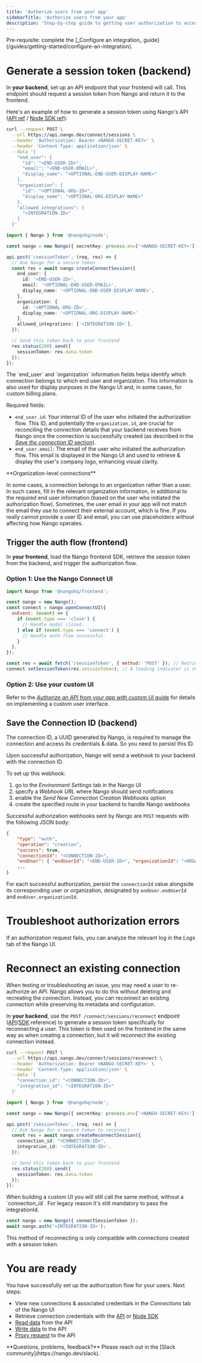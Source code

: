 ```yaml
---
title: 'Authorize users from your app'
sidebarTitle: 'Authorize users from your app'
description: 'Step-by-step guide to getting user authorization to access an external API from your application.'
---
```


<Info>
Pre-requisite: complete the [_Configure an integration_ guide](/guides/getting-started/configure-an-integration).
</Info>

# Generate a session token (backend)

In **your backend**, set up an API endpoint that your frontend will call. This endpoint should request a session token from Nango and return it to the frontend.

Here's an example of how to generate a session token using Nango's API ([API ref](/reference/api/connect/sessions/create) / [Node SDK ref](/reference/sdks/node#create-a-connect-session)):

<Tabs>

<Tab title="cURL">

```bash
curl --request POST \
  --url https://api.nango.dev/connect/sessions \
  --header 'Authorization: Bearer <NANGO-SECRET-KEY>' \
  --header 'Content-Type: application/json' \
  --data '{
    "end_user": {
      "id": "<END-USER-ID>",
      "email": "<END-USER-EMAIL>",
      "display_name": "<OPTIONAL-END-USER-DISPLAY-NAME>"
    },
    "organization": {
      "id": "<OPTIONAL-ORG-ID>",
      "display_name": "<OPTIONAL-ORG-DISPLAY-NAME>"
    },
    "allowed_integrations": [
      "<INTEGRATION-ID>"
    ]
  }'

```

</Tab>

<Tab title="Node">

```ts
import { Nango } from '@nangohq/node';

const nango = new Nango({ secretKey: process.env['<NANGO-SECRET-KEY>'] });

api.post('/sessionToken', (req, res) => {
  // Ask Nango for a secure token
  const res = await nango.createConnectSession({
    end_user: {
      id: '<END-USER-ID>',
      email: '<OPTIONAL-END-USER-EMAIL>',
      display_name: '<OPTIONAL-END-USER-DISPLAY-NAME>',
    },
    organization: {
      id: '<OPTIONAL-ORG-ID>',
      display_name: '<OPTIONAL-ORG-DISPLAY-NAME>'
    },
    allowed_integrations: ['<INTEGRATION-ID>'],
  });

  // Send this token back to your frontend
  res.status(200).send({
    sessionToken: res.data.token
  });
});
```
</Tab>

</Tabs>

<Accordion title="Details on end user and organization information">
  The `end_user` and `organization` information fields helps identify which connection belongs to which end user and organization. This information is also used for display purposes in the Nango UI and, in some cases, for custom billing plans.

  Required fields:
  - `end_user.id`: Your internal ID of the user who initiated the authorization flow. This ID, and potentially the `organization.id`, are crucial for reconciling the connection details that your backend receives from Nango once the connection is successfully created (as described in the [_Save the connection ID_ section](#save-the-connection-id-backend)).
  - `end_user.email`: The email of the user who initiated the authorization flow. This email is displayed in the Nango UI and used to retrieve & display the user's company logo, enhancing visual clarity.

  <Info>
  **Organization-level connections**

  In some cases, a connection belongs to an organization rather than a user. In such cases, fill in the relevant organization information, in additional to the required end user information (based on the user who initiated the authorization flow). Sometimes, the user email in your app will not match the email they use to connect their external account, which is fine. If you really cannot provide a user ID and email, you can use placeholders without affecting how Nango operates.
  </Info>

</Accordion>

## Trigger the auth flow (frontend)

In **your frontend**, load the Nango frontend SDK, retrieve the session token from the backend, and trigger the authorization flow.

### Option 1: Use the Nango Connect UI

```js
import Nango from '@nangohq/frontend';

const nango = new Nango();
const connect = nango.openConnectUI({
  onEvent: (event) => {
    if (event.type === 'close') {
      // Handle modal closed.
    } else if (event.type === 'connect') {
      // Handle auth flow successful.
    }
  },
});

const res = await fetch('/sessionToken', { method: 'POST' }); // Retrieve the session roken from your backend.
connect.setSessionToken(res.sessionToken); // A loading indicator is shown until this is set.
```

### Option 2: Use your custom UI

Refer to the [_Authorize an API from your app with custom UI_ guide](/guides/authorize-an-api-from-your-app-with-custom-ui) for details on implementing a custom user interface.

## Save the Connection ID (backend)

The connection ID, a UUID generated by Nango, is required to manage the connection and access its credentials & data. So you need to persist this ID.

Upon successful authorization, Nango will send a webhook to your backend with the connection ID.

To set up this webhook:
1. go to the _Environment Settings_ tab in the Nango UI
2. specify a _Webhook URL_ where Nango should send notifications
3. enable the _Send New Connection Creation Webhooks_ option
4. create the specified route in your backend to handle Nango webhooks

Successful authorization webhooks sent by Nango are `POST` requests with the following JSON body:
```json
{
    "type": "auth",
    "operation": "creation",
    "success": true,
    "connectionId": "<CONNECTION-ID>",
    "endUser": { "endUserId": "<END-USER-ID>", "organizationId": "<ORGANIZATION-ID>" },
    ...
}
```

For each successful authorization, persist the `connectionId` value alongside its corresponding user or organization, designated by `endUser.endUserId` and `endUser.organizationId`.

# Troubleshoot authorization errors

If an authorization request fails, you can analyze the relevant log in the _Logs_ tab of the Nango UI.

# Reconnect an existing connection

When testing or troubleshooting an issue, you may need a user to re-authorize an API. Nango allows you to do this without deleting and recreating the connection. Instead, you can reconnect an existing connection while preserving its metadata and configuration.

In **your backend**, use the `POST /connect/sessions/reconnect` endpoint ([API](/reference/api/connect/sessions/reconnect)/[SDK](/reference/sdks/node#create-a-reconnect-session) reference) to generate a session token specifically for reconnecting a user. This token is then used on the frontend in the same way as when creating a connection, but it will reconnect the existing connection instead.

<Tabs>

<Tab title="cURL">

```bash
curl --request POST \
  --url https://api.nango.dev/connect/sessions/reconnect \
  --header 'Authorization: Bearer <NANGO-SECRET-KEY>' \
  --header 'Content-Type: application/json' \
  --data '{
    "connection_id": "<CONNECTION-ID>",
    "integration_id": "<INTEGRATION-ID>"
  }'

```

</Tab>

<Tab title="Node">

```ts
import { Nango } from '@nangohq/node';

const nango = new Nango({ secretKey: process.env['<NANGO-SECRET-KEY>'] });

api.post('/sessionToken', (req, res) => {
  // Ask Nango for a secure token to reconnect
  const res = await nango.createReconnectSession({
    connection_id: "<CONNECTION-ID>",
    integration_id: '<INTEGRATION-ID>',
  });

  // Send this token back to your frontend
  res.status(200).send({
    sessionToken: res.data.token
  });
});
```
</Tab>

</Tabs>

<Accordion title="Reconnect using a custom UI">
When building a custom UI you will still call the same method, without a `connection_id`. For legacy reason it's still mandatory to pass the integrationId.

```ts
const nango = new Nango({ connectSessionToken });
await nango.auth('<INTEGRATION-ID>');
```

<Info>
This method of reconnecting is only compatible with connections created with a session token.
</Info>
</Accordion>

# You are ready

You have successfully set up the authorization flow for your users. Next steps:
- View new connections & associated credentials in the _Connections_ tab of the Nango UI
- Retrieve connection credentials with the [API](/reference/api/connection/get) or [Node SDK](/reference/sdks/node#get-a-connection-with-credentials)
- [Read data](/guides/getting-started/read-from-an-api) from the API
- [Write data](/guides/getting-started/write-to-an-api) to the API
- [Proxy request](/guides/getting-started/proxy-requests-to-an-api) to the API

<Tip>
**Questions, problems, feedback?** Please reach out in the [Slack community](https://nango.dev/slack).
</Tip>
